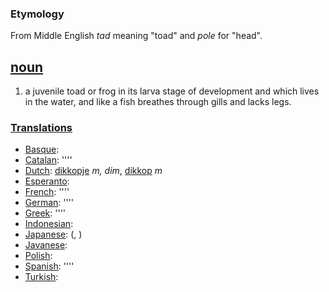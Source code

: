 === Etymology ===
From Middle English ''tad'' meaning "toad" and ''pole'' for "head".

== [[noun]] ==
#a juvenile toad or frog in its larva stage of development and which lives in the water, and like a fish breathes through gills and lacks legs.

===[[Translation]]s===
*[[Basque]]: [[]]
*[[Catalan]]: [[]] ''''
*[[Dutch]]: [[dikkopje]] ''m, dim'', [[dikkop]] ''m''
*[[Esperanto]]: [[]]
*[[French]]: [[]] ''''
*[[German]]: [[]] ''''
*[[Greek]]: [[]] ''''
*[[Indonesian]]: [[]]
*[[Japanese]]: [[]] (, )
*[[Javanese]]: [[]]
*[[Polish]]: [[]]
*[[Spanish]]: [[]] ''''
*[[Turkish]]: [[]]